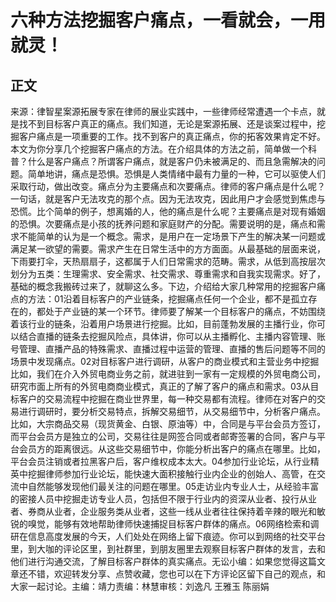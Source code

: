 # 六种方法挖掘客户痛点，一看就会，一用就灵！
## 正文
来源：律智星案源拓展专家在律师的展业实践中，一些律师经常遭遇一个卡点，就是找不到目标客户真正的痛点。我们知道，无论是案源拓展、还是谈案过程中，挖掘客户痛点是一项重要的工作。找不到客户的真正痛点，你的拓客效果肯定不好。本文为你分享几个挖掘客户痛点的方法。在介绍具体的方法之前，简单做一个科普？什么是客户痛点？所谓客户痛点，就是客户仍未被满足的、而且急需解决的问题。简单地讲，痛点是恐惧。恐惧是人类情绪中最有力量的一种，它可以驱使人们采取行动，做出改变。痛点分为主要痛点和次要痛点。律师的客户痛点是什么呢？一句话，就是客户无法攻克的那个点。因为无法攻克，因此用户才会感觉到焦虑与恐慌。比个简单的例子，想离婚的人，他的痛点是什么呢？主要痛点是对现有婚姻的恐惧。次要痛点是小孩的抚养问题和家庭财产的分配。需要说明的是，痛点和需求不能简单的认为是一个概念。需求，是用户在一定场景下产生的解决某一问题或满足某一欲望的需要。需求产生在日常生活中的方方面面。从最基础的层面来说，下雨要打伞，天热扇扇子，这都属于人们日常需求的范畴。需求，从低到高按层次划分为五类：生理需求、安全需求、社交需求、尊重需求和自我实现需求。好了，基础的概念我搬砖过来了，就聊这么多。下边，介绍给大家几种常用的挖掘客户痛点的方法：01沿着目标客户的产业链条，挖掘痛点任何一个企业，都不是孤立存在的，都处于产业链的某一个环节。律师要了解某一个目标客户的痛点，不妨围绕着该行业的链条，沿着用户场景进行挖掘。比如，目前蓬勃发展的主播行业，你可以结合直播的链条去挖掘风险点，具体讲，你可以从主播孵化、主播内容管理、账号管理、直播产品的特殊需求、直播过程中运营的管理、直播的售后问题等不同的场景中发现痛点。02对目标客户进行调研，从客户的商业模式和主营业务中挖掘比如，我们在介入外贸电商业务之前，就进驻到一家有一定规模的外贸电商公司，研究市面上所有的外贸电商商业模式，真正的了解了客户的痛点和需求。03从目标客户的交易流程中挖掘在商业世界里，每一种交易都有流程。律师在对客户的交易进行调研时，要分析交易特点，拆解交易细节，从交易细节中，分析客户痛点。比如，大宗商品交易（现货黄金、白银、原油等）中，合同是与平台会员方签订，而平台会员方是独立的公司，交易往往是网签合同或者邮寄签署的合同，客户与平台会员方的距离很远。从这些交易细节中，你能分析出客户的痛点在哪里。比如，平台会员注销或者拉黑客户后，客户维权成本太大。04参加行业论坛，从行业精英中挖掘律师参加行业论坛，能快速大面积接触行业内企业的创始人、高管，在交流中自然能够发现他们最关注的问题在哪里。05走访业内专业人士，从经验丰富的密接人员中挖掘走访专业人员，包括但不限于行业内的资深从业者、投行从业者、券商从业者，企业服务类从业者，这些一线从业者往往保持着辛辣的眼光和敏锐的嗅觉，能够有效地帮助律师快速捕捉目标客户群体的痛点。06网络检索和调研在信息高度发展的今天，人们处处在网络上留下痕迹。你可以到网络的社交平台里，到大咖的评论区里，到社群里，到朋友圈里去观察目标客户群体的发言，去和他们进行沟通交流，了解目标客户群体的真实痛点。无讼小编：如果您觉得这篇文章还不错，欢迎转发分享、点赞收藏，您也可以在下方评论区留下自己的观点，和大家一起讨论。主编：靖力责编：林慧审核：刘逸凡 王雅玉 陈丽娟 